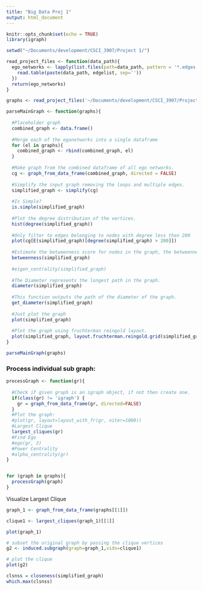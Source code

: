 ```yaml
---
title: "Big Data Proj 1"
output: html_document
---
```


```r
knitr::opts_chunk$set(echo = TRUE)
library(igraph)
```

```r
setwd("~/Documents/development/CSCI_3907/Project 1/")

read_project_files <- function(data_path){
  ego_networks <- lapply(list.files(path=data_path, pattern = '*.edges'), function(edgelist){
    read.table(paste(data_path, edgelist, sep=''))
  })
  return(ego_networks)
}

graphs <- read_project_files('~/Documents/development/CSCI_3907/Project 1/data/facebook/')

```

```r
parseMainGraph <- function(graphs){
  
  #Placeholder graph
  combined_graph <- data.frame()
  
  #Merge each of the egonetworks into a single dataframe
  for (el in graphs){
    combined_graph <- rbind(combined_graph, el)
  }
  
  #Make graph from the combined dataframe of all ego networks.
  cg <- graph_from_data_frame(combined_graph, directed = FALSE)
  
  #Simplify the input graph removing the loops and multiple edges.
  simplified_graph <- simplify(cg)
  
  #Is Simple?
  is.simple(simplified_graph)
  
  #Plot the degree distribution of the vertices.
  hist(degree(simplified_graph))
  
  #Only filter to edges belonging to nodes with degree less than 200
  plot(cg[E(simplified_graph)[degree(simplified_graph) > 200]])
  
  #Estimate the betweenness score for nodes in the graph, the betweenness is the measure of how many shortests paths that a given node belongs to.
  betweenness(simplified_graph)
  
  #eigen_centrality(simplified_graph)
  
  #The Diameter represents the longest path in the graph.
  diameter(simplified_graph)
  
  #This function outputs the path of the diameter of the graph.
  get_diameter(simplified_graph)
  
  #Just plot the graph
  plot(simplified_graph)
  
  #Plot the graph using fruchterman reingold layout.
  plot(simplified_graph, layout.fruchterman.reingold.grid(simplified_graph, circular=T)) 
}

parseMainGraph(graphs)
```

### Process individual sub graph:
```r
processGraph <- function(gr){
  
  #Check if given graph is an igraph object, if not then create one.
  if(class(gr) != 'igraph') {
    gr = graph_from_data_frame(gr, directed=FALSE)
  }
  #Plot the graph:
  #plot(gr, layout=layout_with_fr(gr, niter=1000))
  #Largest Clique
  largest_cliques(gr)
  #Find Ego
  #ego(gr, 2)
  #Power Centrality
  #alpha_centrality(gr)
}


for (graph in graphs){
  processGraph(graph)
}
```
Visualize Largest Clique
```r
graph_1 <- graph_from_data_frame(graphs[[1]])

clique1 <- largest_cliques(graph_1)[[1]]

plot(graph_1)

# subset the original graph by passing the clique vertices
g2 <- induced.subgraph(graph=graph_1,vids=clique1)

# plot the clique
plot(g2)
```

```r
clsnss = closeness(simplified_graph)
which.max(clsnss)
```